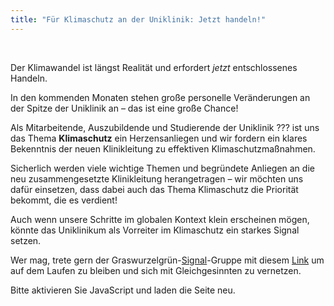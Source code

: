 ```yaml
---
title: "Für Klimaschutz an der Uniklinik: Jetzt handeln!"
---
```


<div class="banner"></div>

<br>

Der Klimawandel ist längst Realität und erfordert *jetzt* entschlossenes Handeln. 

In den kommenden Monaten stehen große personelle Veränderungen an der Spitze der Uniklinik an -- das ist eine große Chance!

Als Mitarbeitende, Auszubildende und Studierende der Uniklinik ??? ist uns das Thema **Klimaschutz** ein Herzensanliegen und wir fordern ein klares Bekenntnis der neuen Klinikleitung zu effektiven Klimaschutzmaßnahmen. 

Sicherlich werden viele wichtige Themen und begründete Anliegen an die neu zusammengesetzte Klinikleitung herangetragen -- wir möchten uns dafür einsetzen, dass dabei auch das Thema Klimaschutz die Priorität bekommt, die es verdient!

Auch wenn unsere Schritte im globalen Kontext klein erscheinen mögen, könnte das Uniklinikum als Vorreiter im Klimaschutz ein starkes Signal setzen.

Wer mag, trete gern der Graswurzelgrün-[Signal](https://de.wikipedia.org/wiki/Signal_(Messenger))-Gruppe mit diesem [Link](https://signal.group/#CjQKIDh6EFRxpkJBwy1onl21FlMoOnqu74Owc2Tha9rb1oBsEhBo912oRq88p9McaeI1JC71) um auf dem Laufen zu bleiben und sich mit Gleichgesinnten zu vernetzen.

<!-- ### Warum jetzt? -->
<!-- Klimaschutz darf nicht länger warten. Maßnahmen sollten zeitnah und mit hoher Priorität geplant und umgesetzt werden. Dabei geht es nicht nur um ökologisch sinnvolle Veränderungen, sondern auch um ökonomische Nachhaltigkeit. Jede bauliche oder organisatorische Entscheidung muss den Klimaschutz als zentralen Aspekt berücksichtigen. Wir fordern zudem die Bereitstellung finanzieller Mittel, um auch solche Maßnahmen zu ermöglichen, die kurzfristig wirtschaftlich nicht profitabel erscheinen. Klimaschutz ist eine Investition in die Zukunft – und er hat seinen Preis. Fördermittel sollten konsequent eingeworben werden, wo immer es möglich ist. -->

<!-- ### Unsere Ziele für 2025: -->
<!-- Zum Jahresbeginn 2025 wünschen wir uns konkrete Schritte hin zu einer nachhaltigeren Klinik. Dazu zählen: -->

<!-- * Nachhaltigkeit als Unternehmensziel: -->
<!--   * Verankerung des Themas Klimaschutz und Nachhaltigkeit in den strategischen Zielen des Uniklinikums. -->
<!-- * CO2-Reduktion mit klaren Zielen: -->
<!-- * Eine systematische Prüfung aller Möglichkeiten, den CO2-Fußabdruck des Uniklinikums drastisch zu senken, mit dem langfristigen Ziel eines Zero-Emission-Hospitals. -->
<!-- * Wir erwarten eine zeitnahe Prüfung und Umsetzung folgender Schritte: -->
<!--     * Energetische Gebäudesanierung -->
<!--     * Installation von Photovoltaikanlagen, wo immer möglich -->
<!--     * Umstellung auf einen Ökostromanbieter -->
<!--     * und weitere innovative Ansätze. -->

<!-- Wirtschaftlich sinnvolle Maßnahmen sollten priorisiert werden. Gleichzeitig muss die Klinikleitung bereit sein, für den Klimaschutz auch in Bereiche zu investieren, die sich nicht unmittelbar monetär lohnen. -->

<!-- ### Eine große Chance für die Zukunft -->
<!-- Das Uniklinikum ??? hat die Möglichkeit, ein Vorbild im Klimaschutz zu werden – für andere Kliniken, Institutionen und die gesamte Gesellschaft. Lassen Sie uns diese Chance ergreifen und gemeinsam handeln! -->


<script>
var OPWIDGET = {
	"base_url": "https://www.openpetition.de",
	"api_key": "503d7cf8e695626c0141b79fe478633307953f5275042f55d0095805a4fc5dce",
	"options": {
		"primarycolor": "#29b0cc", // andere Farben: https://www.w3schools.com/colors/colors_picker.asp
		"secondarycolor": "#3e3d40",
		"backgroundcolor": "#ffffff",
		"mainfontsize": "15px"
	}
};
</script>
<script src="https://www.openpetition.de/javascript/widget.js"></script>
<noscript>Bitte aktivieren Sie JavaScript und laden die Seite neu.</noscript>